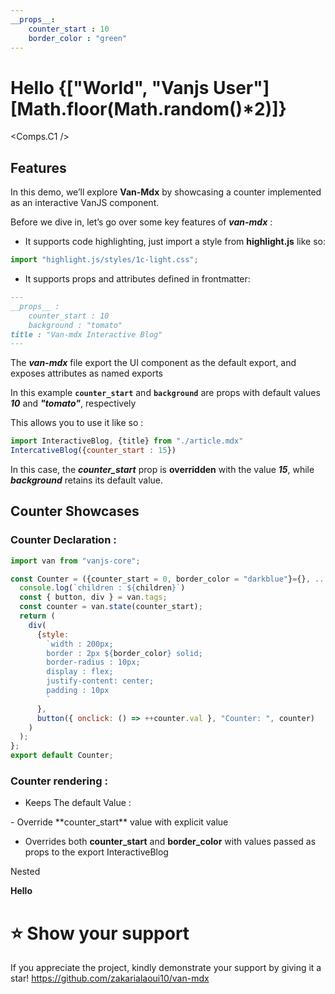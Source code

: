 ```yaml
---
__props__:
    counter_start : 10
    border_color : "green"
---
```


# Hello {["World", "Vanjs User"][Math.floor(Math.random()*2)]}

<script>
  let b = 10
  console.log(b)
</script>

<Comps.C1 />

## Features 

In this demo, we’ll explore **Van-Mdx** by showcasing a counter implemented as an interactive VanJS component.

Before we dive in, let’s go over some key features of ***van-mdx*** : 

- It supports code highlighting, just import a style from **highlight.js** like so:
```js
import "highlight.js/styles/1c-light.css";
```
- It supports props and attributes defined in frontmatter:

```md
---
__props__ :
    counter_start : 10
    background : "tomato"
title : "Van-mdx Interactive Blog"
---
```
The ***van-mdx*** file export the UI component as the default export, and exposes attributes as named exports 

In this example **`counter_start`** and **`background`** are props with default values ***10*** and ***"tomato"***, respectively

This allows you to use it like so :
```js
import InteractiveBlog, {title} from "./article.mdx"
IntercativeBlog({counter_start : 15}) 
```
In this case, the ***counter_start*** prop is **overridden** with the value ***15***, while ***background*** retains its default value.

## Counter Showcases

### Counter Declaration : 

```js
import van from "vanjs-core";

const Counter = ({counter_start = 0, border_color = "darkblue"}={}, ...children) => {
  console.log(`children : ${children}`)
  const { button, div } = van.tags;
  const counter = van.state(counter_start);
  return (
    div(
      {style:
        `width : 200px;
        border : 2px ${border_color} solid; 
        border-radius : 10px;
        display : flex;
        justify-content: center;
        padding : 10px
        `
      },
      button({ onclick: () => ++counter.val }, "Counter: ", counter)
    )
  );
};
export default Counter;
```
### Counter rendering : 

- Keeps The default Value : 
<Counter />
- Override **counter_start** value with explicit value 
<Counter counter_start={150}/>

- Overrides both **counter_start** and **border_color** with values passed as props to the export InteractiveBlog
<Counter counter_start={counter_start} border_color={border_color} >
<p> Nested </p>

**Hello**
<Counter />
</Counter>

# ⭐️ Show your support
If you appreciate the project, kindly demonstrate your support by giving it a star!
https://github.com/zakarialaoui10/van-mdx